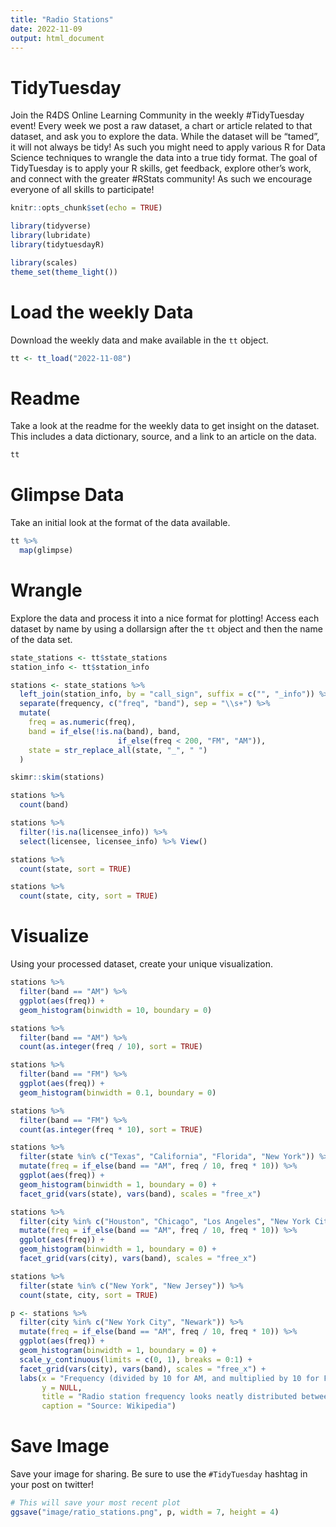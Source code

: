 ```yaml
---
title: "Radio Stations"
date: 2022-11-09
output: html_document
---
```


# TidyTuesday

Join the R4DS Online Learning Community in the weekly #TidyTuesday event!
Every week we post a raw dataset, a chart or article related to that dataset, and ask you to explore the data.
While the dataset will be “tamed”, it will not always be tidy! As such you might need to apply various R for Data Science techniques to wrangle the data into a true tidy format.
The goal of TidyTuesday is to apply your R skills, get feedback, explore other’s work, and connect with the greater #RStats community!
As such we encourage everyone of all skills to participate!

```r

knitr::opts_chunk$set(echo = TRUE)

library(tidyverse)
library(lubridate)
library(tidytuesdayR)

library(scales)
theme_set(theme_light())
```

# Load the weekly Data

Download the weekly data and make available in the `tt` object.

```r

tt <- tt_load("2022-11-08")

```


# Readme

Take a look at the readme for the weekly data to get insight on the dataset.
This includes a data dictionary, source, and a link to an article on the data.

```r

tt

```


# Glimpse Data

Take an initial look at the format of the data available.

```r

tt %>% 
  map(glimpse)

```

# Wrangle

Explore the data and process it into a nice format for plotting! Access each dataset by name by using a dollarsign after the `tt` object and then the name of the data set.

```r

state_stations <- tt$state_stations
station_info <- tt$station_info

stations <- state_stations %>% 
  left_join(station_info, by = "call_sign", suffix = c("", "_info")) %>% 
  separate(frequency, c("freq", "band"), sep = "\\s+") %>% 
  mutate(
    freq = as.numeric(freq),
    band = if_else(!is.na(band), band,
                        if_else(freq < 200, "FM", "AM")),
    state = str_replace_all(state, "_", " ")
  )
```

```r
skimr::skim(stations)
```

```r
stations %>% 
  count(band)

stations %>% 
  filter(!is.na(licensee_info)) %>% 
  select(licensee, licensee_info) %>% View()

stations %>% 
  count(state, sort = TRUE)

stations %>% 
  count(state, city, sort = TRUE)

```


# Visualize

Using your processed dataset, create your unique visualization.

```r

stations %>% 
  filter(band == "AM") %>% 
  ggplot(aes(freq)) +
  geom_histogram(binwidth = 10, boundary = 0)

stations %>% 
  filter(band == "AM") %>% 
  count(as.integer(freq / 10), sort = TRUE)

stations %>% 
  filter(band == "FM") %>% 
  ggplot(aes(freq)) +
  geom_histogram(binwidth = 0.1, boundary = 0)

stations %>% 
  filter(band == "FM") %>% 
  count(as.integer(freq * 10), sort = TRUE)

stations %>% 
  filter(state %in% c("Texas", "California", "Florida", "New York")) %>% 
  mutate(freq = if_else(band == "AM", freq / 10, freq * 10)) %>% 
  ggplot(aes(freq)) +
  geom_histogram(binwidth = 1, boundary = 0) +
  facet_grid(vars(state), vars(band), scales = "free_x")

stations %>% 
  filter(city %in% c("Houston", "Chicago", "Los Angeles", "New York City")) %>% 
  mutate(freq = if_else(band == "AM", freq / 10, freq * 10)) %>% 
  ggplot(aes(freq)) +
  geom_histogram(binwidth = 1, boundary = 0) +
  facet_grid(vars(city), vars(band), scales = "free_x")

stations %>% 
  filter(state %in% c("New York", "New Jersey")) %>% 
  count(state, city, sort = TRUE)

p <- stations %>% 
  filter(city %in% c("New York City", "Newark")) %>% 
  mutate(freq = if_else(band == "AM", freq / 10, freq * 10)) %>% 
  ggplot(aes(freq)) +
  geom_histogram(binwidth = 1, boundary = 0) +
  scale_y_continuous(limits = c(0, 1), breaks = 0:1) +
  facet_grid(vars(city), vars(band), scales = "free_x") +
  labs(x = "Frequency (divided by 10 for AM, and multiplied by 10 for FM)",
       y = NULL,
       title = "Radio station frequency looks neatly distributed between nearby cities\nlike New York City and Newark by FCC",
       caption = "Source: Wikipedia")

```

# Save Image

Save your image for sharing. Be sure to use the `#TidyTuesday` hashtag in your post on twitter! 

```r

# This will save your most recent plot
ggsave("image/ratio_stations.png", p, width = 7, height = 4)

```
